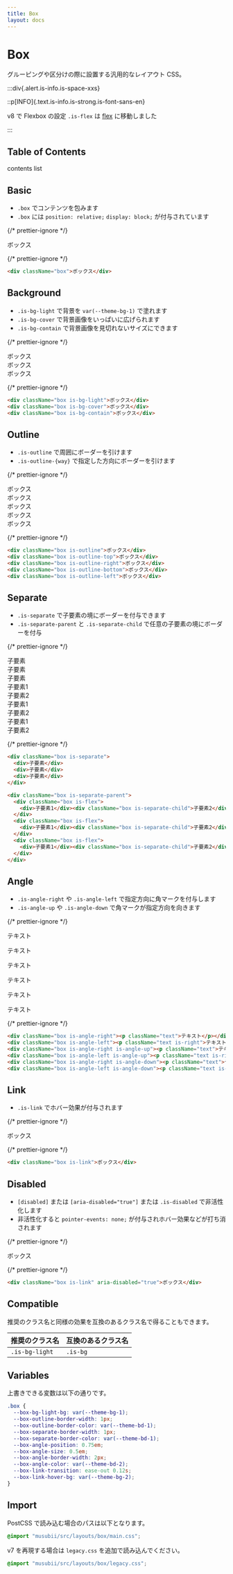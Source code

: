 ```yaml
---
title: Box
layout: docs
---
```


# Box

グルーピングや区分けの際に設置する汎用的なレイアウト CSS。

:::div{.alert.is-info.is-space-xxs}

::p[INFO]{.text.is-info.is-strong.is-font-sans-en}

v8 で Flexbox の設定 `.is-flex` は [flex](/docs/flex) に移動しました

:::

## Table of Contents

contents list

## Basic

- `.box` でコンテンツを包みます
- `.box` には `position: relative;` `display: block;` が付与されています

{/* prettier-ignore */}
<div className="docs-preview">
  <div className="box">ボックス</div>
</div>

{/* prettier-ignore */}
```html
<div className="box">ボックス</div>
```

## Background

- `.is-bg-light` で背景を `var(--theme-bg-1)` で塗れます
- `.is-bg-cover` で背景画像をいっぱいに広げられます
- `.is-bg-contain` で背景画像を見切れないサイズにできます

{/* prettier-ignore */}
<div className="docs-preview">
  <div className="box is-bg-light">ボックス</div>
  <div className="box is-bg-cover"
    style={{backgroundImage: "url(/favicon.png)"}}
  >ボックス</div>
  <div className="box is-bg-contain"
    style={{backgroundImage: "url(/favicon.png)"}}
  >ボックス</div>
</div>

{/* prettier-ignore */}
```html
<div className="box is-bg-light">ボックス</div>
<div className="box is-bg-cover">ボックス</div>
<div className="box is-bg-contain">ボックス</div>
```

## Outline

- `.is-outline` で周囲にボーダーを引けます
- `.is-outline-{way}` で指定した方向にボーダーを引けます

{/* prettier-ignore */}
<div className="docs-preview">
  <div className="box is-space-md">
    <div className="box is-outline">ボックス</div>
    <div className="box is-outline-top">ボックス</div>
    <div className="box is-outline-right">ボックス</div>
    <div className="box is-outline-bottom">ボックス</div>
    <div className="box is-outline-left">ボックス</div>
  </div>
</div>

{/* prettier-ignore */}
```html
<div className="box is-outline">ボックス</div>
<div className="box is-outline-top">ボックス</div>
<div className="box is-outline-right">ボックス</div>
<div className="box is-outline-bottom">ボックス</div>
<div className="box is-outline-left">ボックス</div>
```

## Separate

- `.is-separate` で子要素の境にボーダーを付与できます
- `.is-separate-parent` と `.is-separate-child` で任意の子要素の境にボーダーを付与

{/* prettier-ignore */}
<div className="docs-preview">
  <div className="box is-space-md">
    <div className="box is-separate">
      <div>子要素</div>
      <div>子要素</div>
      <div>子要素</div>
    </div>
    <div className="box is-separate-parent">
      <div className="box is-flex">
        <div>子要素1</div><div className="box is-separate-child">子要素2</div>
      </div>
      <div className="box is-flex">
        <div>子要素1</div><div className="box is-separate-child">子要素2</div>
      </div>
      <div className="box is-flex">
        <div>子要素1</div><div className="box is-separate-child">子要素2</div>
      </div>
    </div>
  </div>
</div>

{/* prettier-ignore */}
```html
<div className="box is-separate">
  <div>子要素</div>
  <div>子要素</div>
  <div>子要素</div>
</div>

<div className="box is-separate-parent">
  <div className="box is-flex">
    <div>子要素1</div><div className="box is-separate-child">子要素2</div>
  </div>
  <div className="box is-flex">
    <div>子要素1</div><div className="box is-separate-child">子要素2</div>
  </div>
  <div className="box is-flex">
    <div>子要素1</div><div className="box is-separate-child">子要素2</div>
  </div>
</div>
```

## Angle

- `.is-angle-right` や `.is-angle-left` で指定方向に角マークを付与します
- `.is-angle-up` や `.is-angle-down` で角マークが指定方向を向きます

{/* prettier-ignore */}
<div className="docs-preview">
  <div className="box is-angle-right"><p className="text">テキスト</p></div>
  <div className="box is-angle-left"><p className="text is-right">テキスト</p></div>
  <div className="box is-angle-right is-angle-up"><p className="text">テキスト</p></div>
  <div className="box is-angle-left is-angle-up"><p className="text is-right">テキスト</p></div>
  <div className="box is-angle-right is-angle-down"><p className="text">テキスト</p></div>
  <div className="box is-angle-left is-angle-down"><p className="text is-right">テキスト</p></div>
</div>

{/* prettier-ignore */}
```html
<div className="box is-angle-right"><p className="text">テキスト</p></div>
<div className="box is-angle-left"><p className="text is-right">テキスト</p></div>
<div className="box is-angle-right is-angle-up"><p className="text">テキスト</p></div>
<div className="box is-angle-left is-angle-up"><p className="text is-right">テキスト</p></div>
<div className="box is-angle-right is-angle-down"><p className="text">テキスト</p></div>
<div className="box is-angle-left is-angle-down"><p className="text is-right">テキスト</p></div>
```

## Link

- `.is-link` でホバー効果が付与されます

{/* prettier-ignore */}
<div className="docs-preview">
  <div className="box is-link">ボックス</div>
</div>

{/* prettier-ignore */}
```html
<div className="box is-link">ボックス</div>
```

## Disabled

- `[disabled]` または `[aria-disabled="true"]` または `.is-disabled` で非活性化します
- 非活性化すると `pointer-events: none;` が付与されホバー効果などが打ち消されます

{/* prettier-ignore */}
<div className="docs-preview">
  <div className="box is-link" aria-disabled="true">ボックス</div>
</div>

{/* prettier-ignore */}
```html
<div className="box is-link" aria-disabled="true">ボックス</div>
```

## Compatible

推奨のクラス名と同様の効果を互換のあるクラス名で得ることもできます。

| 推奨のクラス名 | 互換のあるクラス名 |
| -------------- | ------------------ |
| `.is-bg-light` | `.is-bg`           |

## Variables

上書きできる変数は以下の通りです。

```css
.box {
  --box-bg-light-bg: var(--theme-bg-1);
  --box-outline-border-width: 1px;
  --box-outline-border-color: var(--theme-bd-1);
  --box-separate-border-width: 1px;
  --box-separate-border-color: var(--theme-bd-1);
  --box-angle-position: 0.75em;
  --box-angle-size: 0.5em;
  --box-angle-border-width: 2px;
  --box-angle-color: var(--theme-bd-2);
  --box-link-transition: ease-out 0.12s;
  --box-link-hover-bg: var(--theme-bg-2);
}
```

## Import

PostCSS で読み込む場合のパスは以下となります。

```css
@import "musubii/src/layouts/box/main.css";
```

v7 を再現する場合は `legacy.css` を追加で読み込んでください。

```css
@import "musubii/src/layouts/box/legacy.css";
```
